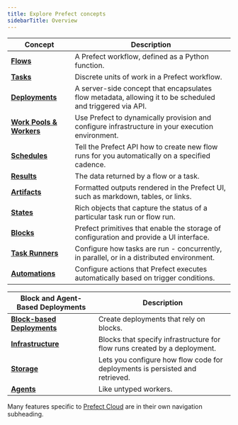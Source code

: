 ```yaml
---
title: Explore Prefect concepts
sidebarTitle: Overview
---
```



| Concept                                            | Description                                                                                                                 |
| -------------------------------------------------- | --------------------------------------------------------------------------------------------------------------------------- |
| __[Flows](/2.19.4/concepts/flows)__                       | A Prefect workflow, defined as a Python function.             |
| __[Tasks](/2.19.4/concepts/tasks)__                       | Discrete units of work in a Prefect workflow.                |
| __[Deployments](/2.19.4/concepts/deployments)__           | A server-side concept that encapsulates flow metadata, allowing it to be scheduled and triggered via API. |
| __[Work Pools & Workers](/2.19.4/concepts/work-pools)__   | Use Prefect to dynamically provision and configure infrastructure in your execution environment.    |
| __[Schedules](/2.19.4/concepts/schedules)__               | Tell the Prefect API how to create new flow runs for you automatically on a specified cadence.     |
| __[Results](/2.19.4/concepts/results)__                   | The data returned by a flow or a task.                                 |
| __[Artifacts](/2.19.4/concepts/artifacts)__               | Formatted outputs rendered in the Prefect UI, such as markdown, tables, or links.  
| __[States](/2.19.4/concepts/states)__                     | Rich objects that capture the status of a particular task run or flow run.                                                                            |
| __[Blocks](/2.19.4/concepts/blocks)__                     | Prefect primitives that enable the storage of configuration and provide a UI interface.          |
| __[Task Runners](/2.19.4/concepts/task-runners)__         | Configure how tasks are run - concurrently, in parallel, or in a distributed environment. |
| __[Automations](/2.19.4/concepts/automations)__           | Configure actions that Prefect executes automatically based on trigger conditions.         |

|  Block and Agent-Based Deployments                 | Description   |
| -------------------------------------------------- | --------------------------------------------------------------------------------------------------------------------------- |
| __[Block-based Deployments](/2.19.4/concepts/deployments-block-based)__    | Create deployments that rely on blocks.   |
| __[Infrastructure](/2.19.4/concepts/infrastructure)__           | Blocks that specify infrastructure for flow runs created by a deployment.   |
| __[Storage](/2.19.4/concepts/storage)__                         | Lets you configure how flow code for deployments is persisted and retrieved.     |
| __[Agents](/2.19.4/concepts/agents)__                           | Like untyped workers. |

Many features specific to [Prefect Cloud](/2.19.4/cloud/) are in their own navigation subheading.
